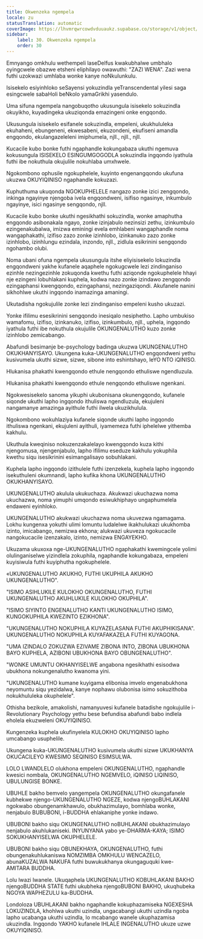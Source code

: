 ```yaml
---
title: Okwenzeka ngempela
locale: zu
statusTranslation: automatic
coverImage: https://lhvmrqwrcowdvduuaukz.supabase.co/storage/v1/object/public/strapi-uploads/small_cover-educacion-fundamental.webp-2d51a7828a2b1309555be27f7e2a61a0.webp
sidebar:
    label: 30. Okwenzeka ngempela
    order: 30
---
```

Emnyango omkhulu wethempeli laseDelfus kwakubhalwe umbhalo oyingcwele obazwe etsheni eliphilayo owawuthi: "ZAZI WENA". Zazi wena futhi uzokwazi umhlaba wonke kanye noNkulunkulu.

Isisekelo esiyinhloko seSayensi yokuzindla yeTranscendental yilesi saga esingcwele sabaHoli beNkolo yamaGrikhi yasendulo.

Uma sifuna ngempela nangobuqotho ukusungula isisekelo sokuzindla okuyikho, kuyadingeka ukuziqonda emazingeni onke engqondo.

Ukusungula isisekelo esifanele sokuzindla, empeleni, ukukhululeka ekuhaheni, ebungeneni, ekwesabeni, ekuzondeni, ekufiseni amandla engqondo, ekulangazeleleni imiphumela, njll., njll., njll.

Kucacile kubo bonke futhi ngaphandle kokungabaza ukuthi ngemuva kokusungula ISISEKELO ESINGUMGOGODLA sokuzindla ingqondo iyathula futhi ibe nokuthula okujulile nokuhlaba umxhwele.

Ngokombono ophusile ngokuphelele, kuyinto engenangqondo ukufuna ukuzwa OKUYIQINISO ngaphandle kokuzazi.

Kuphuthuma ukuqonda NGOKUPHELELE nangazo zonke izici zengqondo, inkinga ngayinye njengoba ivela engqondweni, isifiso ngasinye, inkumbulo ngayinye, isici ngasinye sengqondo, njll.

Kucacile kubo bonke ukuthi ngesikhathi sokuzindla, wonke amaphutha engqondo asibonakala ngayo, zonke izinjabulo nezinsizi zethu, izinkumbulo ezingenakubalwa, imizwa eminingi evela emhlabeni wangaphandle noma wangaphakathi, izifiso zazo zonke izinhlobo, izinkanuko zazo zonke izinhlobo, izinhlungu ezindala, inzondo, njll., zidlula esikrinini sengqondo ngohambo olubi.

Noma ubani ofuna ngempela ukusungula itshe eliyisisekelo lokuzindla engqondweni yakhe kufanele aqaphele ngokugcwele lezi zindinganiso ezinhle nezingezinhle zokuqonda kwethu futhi aziqonde ngokuphelele hhayi nje ezingeni lobuhlakani kuphela, kodwa nazo zonke izindawo zengqondo ezingaphansi kwengqondo, ezingaphansi, nezingaziqondi. Akufanele nanini sikhohlwe ukuthi ingqondo inamazinga amaningi.

Ukutadisha ngokujulile zonke lezi zindinganiso empeleni kusho ukuzazi.

Yonke ifilimu esesikrinini sengqondo inesiqalo nesiphetho. Lapho umbukiso wamafomu, izifiso, izinkanuko, izifiso, izinkumbulo, njll., uphela, ingqondo iyathula futhi ibe nokuthula okujulile OKUNGENALUTHO kuzo zonke izinhlobo zemicabango.

Abafundi besimanje be-psychology badinga ukuzwa UKUNGENALUTHO OKUKHANYISAYO. Ukungena kuka-UKUNGENALUTHO engqondweni yethu kusivumela ukuthi sizwe, sizwe, sibone into eshintshayo, leYO NTO iQINISO.

Hlukanisa phakathi kwengqondo ethule nengqondo ethuliswe ngendluzula.

Hlukanisa phakathi kwengqondo ethule nengqondo ethuliswe ngenkani.

Ngokwesisekelo sanoma yikuphi ukubonisana okunengqondo, kufanele siqonde ukuthi lapho ingqondo ithuliswa ngendluzula, ekujuleni nangamanye amazinga ayithule futhi ilwela ukuzikhulula.

Ngokombono wokuhlaziya kufanele siqonde ukuthi lapho ingqondo ithuliswa ngenkani, ekujuleni ayithuli, iyamemeza futhi iphelelwe yithemba kakhulu.

Ukuthula kweqiniso nokuzenzakalelayo kwengqondo kuza kithi njengomusa, njengenjabulo, lapho ifilimu eseduze kakhulu yokuphila kwethu siqu isesikrinini esimangalisayo sobuhlakani.

Kuphela lapho ingqondo izithulele futhi izenzekela, kuphela lapho ingqondo isekuthuleni okumnandi, lapho kufika khona UKUNGENALUTHO OKUKHANYISAYO.

UKUNGENALUTHO akulula ukukuchaza. Akukwazi ukuchazwa noma ukuchazwa, noma yimuphi umqondo esiwukhiphayo ungaphumelela endaweni eyinhloko.

UKUNGENALUTHO akukwazi ukuchazwa noma ukuvezwa ngamagama. Lokhu kungenxa yokuthi ulimi lomuntu ludalelwe ikakhulukazi ukukhomba izinto, imicabango, nemizwa ekhona; alukwazi ukuveza ngokucacile nangokucacile izenzakalo, izinto, nemizwa ENGAYEKHO.

Ukuzama ukuxoxa nge-UKUNGENALUTHO ngaphakathi kwemingcele yolimi olulinganiselwe yizindlela zokuphila, ngaphandle kokungabaza, empeleni kuyisiwula futhi kuyiphutha ngokuphelele.

«UKUNGENALUTHO AKUKHO, FUTHI UKUPHILA AKUKHO UKUNGENALUTHO".

"ISIMO ASIHLUKILE KULOKHO OKUNGENALUTHO, FUTHI UKUNGENALUTHO AKUHLUKILE KULOKHO OKUPHILA".

"ISIMO SIYINTO ENGENALUTHO KANTI UKUNGENALUTHO ISIMO, KUNGOKUPHILA KWEZINTO EZIKHONA".

"UKUNGENALUTHO NOKUPHILA KUYAZELASANA FUTHI AKUPHIKISANA". UKUNGENALUTHO NOKUPHILA KUYAFAKAZELA FUTHI KUYAGONA.

"UMA IZINDALO ZOKUZWA EZIVAME ZIBONA INTO, ZIBONA UBUKHONA BAYO KUPHELA, AZIBONI UBUKHONA BAYO OBUNGENALUTHO".

"WONKE UMUNTU OKHANYISELWE angabona ngesikhathi esisodwa ubukhona nokungenalutho kwanoma yini.

"UKUNGENALUTHO kumane kuyigama elibonisa imvelo engenabukhona neyomuntu siqu yezidalwa, kanye nophawu olubonisa isimo sokuzithoba nokukhululeka okuphelele".

Othisha bezikole, amakolishi, namanyuvesi kufanele batadishe ngokujulile i-Revolutionary Psychology yethu bese befundisa abafundi babo indlela eholela ekuzweleni OKUYIQINISO.

Kungenzeka kuphela ukufinyelela KULOKHO OKUYIQINISO lapho umcabango usuphelile.

Ukungena kuka-UKUNGENALUTHO kusivumela ukuthi sizwe UKUKHANYA OKUCACILEYO KWESIMO SEQINISO ESIMSULWA.

LOLO LWANDLELO olukhona empeleni OKUNGENALUTHO, ngaphandle kwesici nombala, OKUNGENALUTHO NGEMVELO, iQINISO LIQINISO, UBULUNGISE BONKE.

UBUHLE bakho bemvelo yangempela OKUNGENALUTHO okungafanele kubhekwe njengo-UKUNGENALUTHO NGEZE, kodwa njengoBUHLAKANI ngokwabo obungenamkhawulo, obukhazimulayo, bomhlaba wonke, nenjabulo BUBUBONI, i-BUDDHA ehlakaniphe yonke indawo.

UBUBONI bakho siqu OKUNGENALUTHO noBUHLAKANI obukhazimulayo nenjabulo akuhlukaniseki. INYUNYANA yabo ye-DHARMA-KAYA; ISIMO SOKUKHANYISELWA OKUPHELELE.

UBUBONI bakho siqu OBUNEKHAYA, OKUNGENALUTHO, futhi obungenakuhlukaniswa NOMZIMBA OMKHULU WENCAZELO, abunaKUZALWA NAKUFA futhi buwukukhanya okungaguquki kwe-AMITARA BUDDHA.

Lolu lwazi lwanele. Ukuqaphela UKUNGENALUTHO KOBUHLAKANI BAKHO njengoBUDDHA STATE futhi ukubheka njengoBUBONI BAKHO, ukuqhubeka NGOYA WAPHEZULU ka-BUDDHA.

Londoloza UBUHLAKANI bakho ngaphandle kokuphazamiseka NGEXESHA LOKUZINDLA, khohlwa ukuthi uzindla, ungacabangi ukuthi uzindla ngoba lapho ucabanga ukuthi uzindla, lo mcabango wanele ukuphazamisa ukuzindla. Ingqondo YAKHO kufanele IHLALE INGENALUTHO ukuze uzwe OKUYIQINISO.

